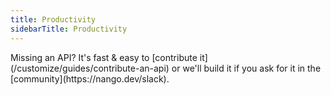 ```yaml
---
title: Productivity
sidebarTitle: Productivity
---
```


<Tip>
    Missing an API? It's fast & easy to [contribute it](/customize/guides/contribute-an-api) or we'll build it if you ask for
    it in the [community](https://nango.dev/slack).
</Tip>

<CardGroup cols={4}>
    <Card title="Airtable" href="/integrations/all/airtable" color="#68a063" />
    <Card title="Asana" href="/integrations/all/asana" color="#68a063" />
    <Card title="Calendly" href="/integrations/all/calendly" color="#68a063" />
    <Card title="Clickup" href="/integrations/all/clickup" color="#68a063" />
    <Card title="Expensify" href="/integrations/all/expensify" color="#68a063" />
    <Card title="Exact Online" href="/integrations/all/exact-online" color="#68a063" />
    <Card title="Figjam" href="/integrations/all/figjam" color="#68a063" />
    <Card title="Figma" href="/integrations/all/figma" color="#68a063" />
    <Card title="Google Calendar" href="/integrations/all/google-calendar" color="#68a063" />
    <Card title="Google Docs" href="/integrations/all/google-docs" color="#68a063" />
    <Card title="Gmail" href="/integrations/all/google-mail" color="#68a063" />
    <Card title="GSheet" href="/integrations/all/google-sheet" color="#68a063" />
    <Card title="Harvest" href="/integrations/all/harvest" color="#68a063" />
    <Card title="Jira" href="/integrations/all/jira" color="#68a063" />
    <Card title="Klipfolio" href="/integrations/all/klipfolio" color="#68a063" />
    <Card title="Linear" href="/integrations/all/linear" color="#68a063" />
    <Card title="Microsoft Teams" href="/integrations/all/microsoft-teams" color="#68a063" />
    <Card title="Miro" href="/integrations/all/miro" color="#68a063" />
    <Card title="Monday" href="/integrations/all/monday" color="#68a063" />
    <Card title="Mural" href="/integrations/all/mural" color="#68a063" />
    <Card title="Notion" href="/integrations/all/notion" color="#68a063" />
    <Card title="Shortcut" href="/integrations/all/shortcut" color="#68a063" />
    <Card title="Slack" href="/integrations/all/slack" color="#68a063" />
    <Card title="Smartsheet" href="/integrations/all/smartsheet" color="#68a063" />
    <Card title="Teamwork" href="/integrations/all/teamwork" color="#68a063" />
    <Card title="Timely" href="/integrations/all/timely" color="#68a063" />
    <Card title="Todoist" href="/integrations/all/todoist" color="#68a063" />
    <Card title="Trello" href="/integrations/all/trello" color="#68a063" />
    <Card title="Zoho Mail" href="/integrations/all/zoho-mail" color="#68a063" />
</CardGroup>
